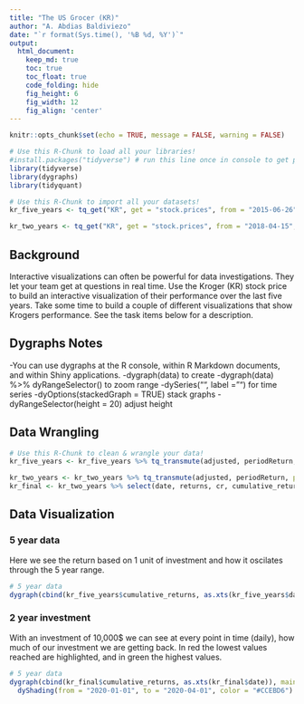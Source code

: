 ```yaml
---
title: "The US Grocer (KR)"
author: "A. Abdias Baldiviezo"
date: "`r format(Sys.time(), '%B %d, %Y')`"
output:
  html_document:  
    keep_md: true
    toc: true
    toc_float: true
    code_folding: hide
    fig_height: 6
    fig_width: 12
    fig_align: 'center'
---
```


```r
knitr::opts_chunk$set(echo = TRUE, message = FALSE, warning = FALSE)
```

```r
# Use this R-Chunk to load all your libraries!
#install.packages("tidyverse") # run this line once in console to get package
library(tidyverse)
library(dygraphs)
library(tidyquant)
```

```r
# Use this R-Chunk to import all your datasets!
kr_five_years <- tq_get("KR", get = "stock.prices", from = "2015-06-26", to = "2020-06-26") 

kr_two_years <- tq_get("KR", get = "stock.prices", from = "2018-04-15", to = "2020-04-15") 
```

## Background

Interactive visualizations can often be powerful for data investigations. They let your team get at questions in real time. Use the Kroger (KR) stock price to build an interactive visualization of their performance over the last five years. Take some time to build a couple of different visualizations that show Krogers performance. See the task items below for a description.

## Dygraphs Notes

-You can use dygraphs at the R console, within R Markdown documents, and within Shiny applications. 
-dygraph(data) to create
-dygraph(data) %>% dyRangeSelector() to zoom range
-dySeries("", label = "") for time series 
-dyOptions(stackedGraph = TRUE) stack graphs
-dyRangeSelector(height = 20) adjust height

## Data Wrangling

```r
# Use this R-Chunk to clean & wrangle your data!
kr_five_years <- kr_five_years %>% tq_transmute(adjusted, periodReturn, period = "daily", col_rename = "returns")  %>% mutate(cr = cumprod(1 + returns), cumulative_returns = cr - 1 )

kr_two_years <- kr_two_years %>% tq_transmute(adjusted, periodReturn, period = "daily", col_rename = "returns")  %>% mutate(cr = cumprod(1 + returns), cumulative_returns = cr - 1 )
kr_final <- kr_two_years %>% select(date, returns, cr, cumulative_returns ) %>% mutate(cr = cr * 10000, cumulative_returns = cumulative_returns * 10000)
```

## Data Visualization
### 5 year data
Here we see the return based on 1 unit of investment and how it oscilates through the 5 year range.
```r
# 5 year data
dygraph(cbind(kr_five_years$cumulative_returns, as.xts(kr_five_years$date)), main = "Cumulative Return of KR stock from 2015-2020", ylab = "return amount") %>%  dySeries("kr_five_years.cumulative_returns", label = "return") %>% dyLegend(show = "always", hideOnMouseOut = FALSE)
```

### 2 year investment
With an investment of 10,000$ we can see at every point in time (daily), how much of our investment we are getting back.
In red the lowest values reached are highlighted, and in green the highest values.

```r
# 5 year data
dygraph(cbind(kr_final$cumulative_returns, as.xts(kr_final$date)), main = "Cumulative Return of $10,000 in KR stock 04/2015 - 04/2020", ylab = "return amount") %>%  dySeries("kr_final.cumulative_returns", label = "return") %>% dyLegend(show = "always", hideOnMouseOut = FALSE) %>% dyRangeSelector() %>%  dyShading(from = "2019-07-01", to = "2019-10-01", color = "#FFE6E6") %>%
  dyShading(from = "2020-01-01", to = "2020-04-01", color = "#CCEBD6")
```